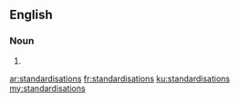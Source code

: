 ==English==

===Noun===
{{head|en|plural}}

# {{plural of|standardisation|lang=en|nocat=1}}

[[ar:standardisations]]
[[fr:standardisations]]
[[ku:standardisations]]
[[my:standardisations]]